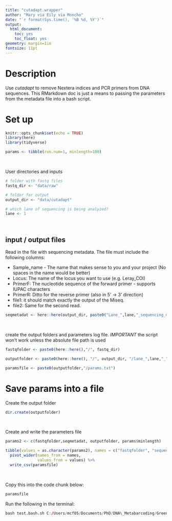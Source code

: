 ```yaml
---
title: "cutadapt.wrapper"
author: "Mary via Eily via Moncho"
date: "`r format(Sys.time(), '%B %d, %Y')`"
output: 
  html_document:
    toc: yes
    toc_float: yes
geometry: margin=1in
fontsize: 11pt
---
```



# Description

Use *cutadapt* to remove Nextera indices and PCR primers from DNA sequences. 
This RMarkdown doc is just a means to passing the parameters from the metadata file into a bash script.


# Set up

```r
knitr::opts_chunk$set(echo = TRUE)
library(here)
library(tidyverse)

params <- tibble(run.num=1, minlength=100)
```
<br>

User directories and inputs
```r
# folder with fastq files
fastq_dir <- "data/raw"

# folder for output
output_dir <- "data/cutadapt"

# which lane of sequencing is being analyzed?
lane <- 1
```
<br>



## input / output files

Read in the file with sequencing metadata. The file must include the following columns: 

- Sample_name - The name that makes sense to you and your project (No spaces in the name would be better)
- Locus: The name of the locus you want to use (e.g. Leray_COI)
- PrimerF: The nucleotide sequence of the forward primer - supports IUPAC characters 
- PrimerR: Ditto for the reverse primer (also in 5' -> 3' direction)
- file1: it should match exactly the output of the Miseq.
- file2: Same for the second read.
```r
seqmetadat <- here::here(output_dir, paste0("Lane_",lane,"_sequencing_metadata.csv"))
```
<br>

create the output folders and parameters log file. 
*IMPORTANT* the script won't work unless the absolute file path is used
```r
fastqfolder <- paste0(here::here(),"/", fastq_dir)

outputfolder <- paste0(here::here(), "/", output_dir, "/lane_",lane,"_",format(Sys.Date(), "%Y%m%d"))

paramsfile <- paste0(outputfolder,"/params.txt")
```



# Save params into a file

Create the output folder
```r
dir.create(outputfolder)
```
<br>

Create and write the parameters file
```r
params2 <- c(fastqfolder,seqmetadat, outputfolder, params$minlength)

tibble(values = as.character(params2), names = c("fastqfolder", "sequencingmetadatafile", "outputfolder", "minlength")) %>% 
  pivot_wider(names_from = names,
              values_from = values) %>%
  write_csv(paramsfile)
```
<br>

Copy this into the code chunk below: 
```r
paramsfile
```

Run the following in the terminal:
```r
bash test.bash.sh C:/Users/mcf05/Documents/PhD/DNA\_Metabarcoding/GreenCrab/EGC-Salish-Sea/data/cutadapt/lane_1_20220105/params.txt >> C:/Users/mcf05/Documents/PhD/DNA\_Metabarcoding/GreenCrab/EGC-Salish-Sea/data/cutadapt/lane_1_20220105/test_bash_log.txt
```



